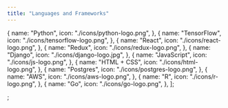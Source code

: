 ```yaml
---
title: "Languages and Frameworks"
---
```


  {
    name: "Python",
    icon: "./icons/python-logo.png",
  },
  {
    name: "TensorFlow",
    icon: "./icons/tensorflow-logo.png",
  },
  {
    name: "React",
    icon: "./icons/react-logo.png",
  },
  {
    name: "Redux",
    icon: "./icons/redux-logo.png",
  },
  {
    name: "Django",
    icon: "./icons/django-logo.jpg",
  },
  {
    name: "JavaScript",
    icon: "./icons/js-logo.png",
  },
  {
    name: "HTML + CSS",
    icon: "./icons/html-logo.png",
  },
  {
    name: "Postgres",
    icon: "./icons/postgres-logo.png",
  },
  {
    name: "AWS",
    icon: "./icons/aws-logo.png",
  },
  {
    name: "R",
    icon: "./icons/r-logo.png",
  },
  {
    name: "Go",
    icon: "./icons/go-logo.png",
  },
];

;
